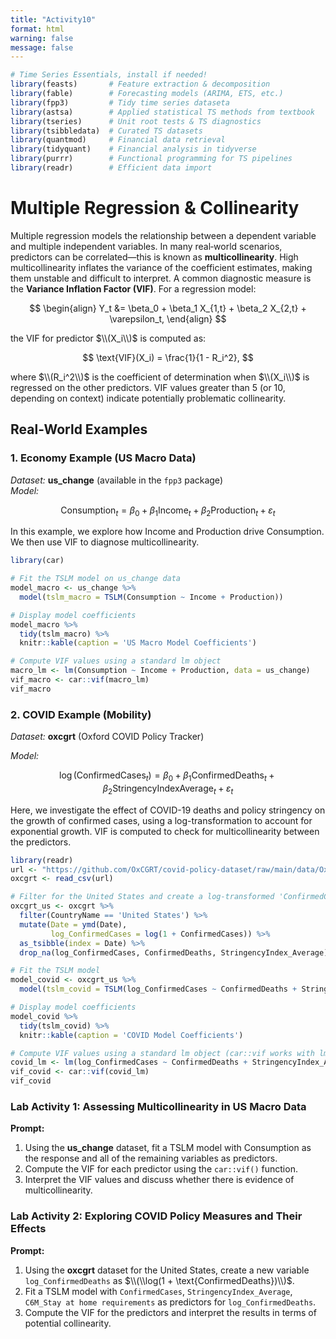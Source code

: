 ```yaml
---
title: "Activity10"
format: html
warning: false
message: false
---
```


```r
# Time Series Essentials, install if needed!
library(feasts)       # Feature extraction & decomposition
library(fable)        # Forecasting models (ARIMA, ETS, etc.)
library(fpp3)         # Tidy time series dataseta
library(astsa)        # Applied statistical TS methods from textbook
library(tseries)      # Unit root tests & TS diagnostics
library(tsibbledata)  # Curated TS datasets
library(quantmod)     # Financial data retrieval
library(tidyquant)    # Financial analysis in tidyverse
library(purrr)        # Functional programming for TS pipelines
library(readr)        # Efficient data import
```


# Multiple Regression & Collinearity

Multiple regression models the relationship between a dependent variable and multiple independent variables. In many real‐world scenarios, predictors can be correlated—this is known as **multicollinearity**. High multicollinearity inflates the variance of the coefficient estimates, making them unstable and difficult to interpret. A common diagnostic measure is the **Variance Inflation Factor (VIF)**. For a regression model:

$$
\begin{align}
Y_t &= \beta_0 + \beta_1 X_{1,t} + \beta_2 X_{2,t} + \varepsilon_t,
\end{align}
$$

the VIF for predictor $\\(X_i\\)$ is computed as:

$$
\text{VIF}(X_i) = \frac{1}{1 - R_i^2},
$$

where $\\(R_i^2\\)$ is the coefficient of determination when $\\(X_i\\)$ is regressed on the other predictors. VIF values greater than 5 (or 10, depending on context) indicate potentially problematic collinearity.


## Real-World Examples

### 1. Economy Example (US Macro Data)

*Dataset:* **us_change** (available in the `fpp3` package)  
*Model:*  

$$
\text{Consumption}_t = \beta_0 + \beta_1 \text{Income}_t + \beta_2 \text{Production}_t + \varepsilon_t
$$

In this example, we explore how Income and Production drive Consumption. We then use VIF to diagnose multicollinearity.

```r
library(car)

# Fit the TSLM model on us_change data
model_macro <- us_change %>%
  model(tslm_macro = TSLM(Consumption ~ Income + Production))

# Display model coefficients
model_macro %>%
  tidy(tslm_macro) %>%
  knitr::kable(caption = 'US Macro Model Coefficients')

# Compute VIF values using a standard lm object
macro_lm <- lm(Consumption ~ Income + Production, data = us_change)
vif_macro <- car::vif(macro_lm)
vif_macro
```

### 2. COVID Example (Mobility)

*Dataset:* **oxcgrt** (Oxford COVID Policy Tracker)  

*Model:*  

$$
\log(\text{ConfirmedCases}_t) = \beta_0 + \beta_1 \text{ConfirmedDeaths}_t + \beta_2 \text{StringencyIndexAverage}_t + \varepsilon_t
$$

Here, we investigate the effect of COVID-19 deaths and policy stringency on the growth of confirmed cases, using a log-transformation to account for exponential growth. VIF is computed to check for multicollinearity between the predictors.

```r
library(readr)
url <- "https://github.com/OxCGRT/covid-policy-dataset/raw/main/data/OxCGRT_compact_national_v1.csv"
oxcgrt <- read_csv(url)

# Filter for the United States and create a log-transformed 'ConfirmedCases' variable
oxcgrt_us <- oxcgrt %>% 
  filter(CountryName == 'United States') %>% 
  mutate(Date = ymd(Date),
         log_ConfirmedCases = log(1 + ConfirmedCases)) %>% 
  as_tsibble(index = Date) %>% 
  drop_na(log_ConfirmedCases, ConfirmedDeaths, StringencyIndex_Average)

# Fit the TSLM model
model_covid <- oxcgrt_us %>%
  model(tslm_covid = TSLM(log_ConfirmedCases ~ ConfirmedDeaths + StringencyIndex_Average))

# Display model coefficients
model_covid %>% 
  tidy(tslm_covid) %>%
  knitr::kable(caption = 'COVID Model Coefficients')

# Compute VIF values using a standard lm object (car::vif works with lm)
covid_lm <- lm(log_ConfirmedCases ~ ConfirmedDeaths + StringencyIndex_Average, data = as_tibble(oxcgrt_us))
vif_covid <- car::vif(covid_lm)
vif_covid
```


### Lab Activity 1: Assessing Multicollinearity in US Macro Data

**Prompt:**  

1. Using the **us_change** dataset, fit a TSLM model with Consumption as the response and all of the remaining variables as predictors.  
2. Compute the VIF for each predictor using the `car::vif()` function.  
3. Interpret the VIF values and discuss whether there is evidence of multicollinearity.

<!--

**Solution:**

```r
# Fit the TSLM model on us_change data
model_macro_lab <- us_change %>%
  model(tslm_macro_lab = TSLM(Consumption ~ .))

# Convert to an lm object for VIF computation
macro_lm_lab <- lm(Consumption ~ ., data = us_change)
vif_macro_lab <- car::vif(macro_lm_lab)
vif_macro_lab
```

-->

### Lab Activity 2: Exploring COVID Policy Measures and Their Effects

**Prompt:**  

1. Using the **oxcgrt** dataset for the United States, create a new variable `log_ConfirmedDeaths` as $\\(\\log(1 + \text{ConfirmedDeaths})\\)$.  
2. Fit a TSLM model with `ConfirmedCases`, `StringencyIndex_Average`, `C6M_Stay at home requirements` as predictors for `log_ConfirmedDeaths`.  
3. Compute the VIF for the predictors and interpret the results in terms of potential collinearity.


<!--

**Solution:**

```r
# Filter and transform the data
oxcgrt_lab <- oxcgrt %>% 
  filter(CountryName == 'United States') %>% 
  mutate(Date = ymd(Date),
         log_ConfirmedDeaths = log(1 + ConfirmedDeaths)) %>% 
  as_tsibble(index = Date) %>% 
  drop_na(ConfirmedCases, log_ConfirmedDeaths, StringencyIndex_Average)

# Fit the TSLM model
model_covid_lab <- oxcgrt_lab %>%
  model(tslm_covid_lab = TSLM(log_ConfirmedDeaths ~ ConfirmedCases + StringencyIndex_Average + `C6M_Stay at home requirements`))

# Convert to an lm object for VIF computation
covid_lm_lab <- lm(log_ConfirmedDeaths ~ ConfirmedCases + StringencyIndex_Average + `C6M_Stay at home requirements`, data = as_tibble(oxcgrt_lab))
vif_covid_lab <- car::vif(covid_lm_lab)
vif_covid_lab
```

-->

